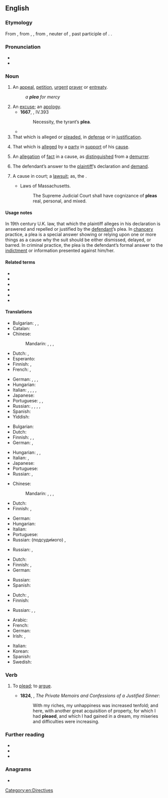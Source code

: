 {{also|pleâ}}
==English==

===Etymology===
From {{etyl|enm|en}}, from {{etyl|fro|en}} {{m|fro|plait}}, {{m|fro|plaid}}, from {{etyl|ML.|en}} {{m|la|placitum||a decree, sentence, suit, plea, etc., {{etyl|la|en}} an opinion, determination, prescription, order; literally, that which is pleasing, pleasure}}, neuter of {{m|la|placitus}}, past participle of {{m|la|placere||to please}}. {{doublet|placit|lang=en}}.

===Pronunciation===
* {{IPA|/pliː/|lang=en}}
* {{rhymes|iː|lang=en}}

===Noun===
{{en-noun}}

# An [[appeal]], [[petition]], [[urgent]] [[prayer]] or [[entreaty]].
#: ''a '''plea''' for mercy''
# An [[excuse]]; an [[apology]].
#* '''1667''', {{w|John Milton}}, ''{{w|Paradise Lost}}'' IV.393
#*: Necessity, the tyrant’s '''plea'''.
#* {{quote-book|1668|{{w|Sir John Denham}}|Poems and Translations with The Sophy||6|No '''Plea''' must serve; ’tis cruelty to spare.|section=“The Sophy”, Actus Primus, Scena Segunda}}
# That which is alleged or [[plead]]ed, in [[defense]] or in [[justification]].
# {{lb|en|legal}} That which is [[allege]]d by a [[party]] in [[support]] of his [[cause]].
# {{lb|en|legal}} An [[allegation]] of [[fact]] in a cause, as [[distinguish]]ed from a [[demurrer]].
# {{lb|en|legal}} The defendant’s answer to the [[plaintiff]]’s declaration and [[demand]].
# {{lb|en|legal}} A cause in court; a [[lawsuit]]; as, the {{w|Court of Common Pleas}}.
#* {{rfdate}} Laws of Massachusetts.
#*: The Supreme Judicial Court shall have cognizance of '''pleas''' real, personal, and mixed.

====Usage notes====
In 19th century U.K. law, that which the plaintiff alleges in his declaration is answered and repelled or justified by the [[defendant]]’s plea. In [[chancery]] practice, a plea is a special answer showing or relying upon one or more things as a cause why the suit should be either dismissed, delayed, or barred. In criminal practice, the plea is the defendant’s formal answer to the [[indictment]] or information presented against him/her.

====Related terms====
* {{l|en|pleas of the crown}}
* {{l|en|plead}}
* {{l|en|pleasant}}
* {{l|en|please}}
* {{l|en|pleasurable}}
* {{l|en|pleasure}}

====Translations====
{{trans-top|appeal, petition, entreaty}}
* Bulgarian: {{t+|bg|апел|m}}, {{t+|bg|петиция|f}}, {{t+|bg|молба|f}}
* Catalan: {{t+|ca|súplica|f}}
* Chinese:
*: Mandarin: {{t+|cmn|請求|sc=Hani}}, {{t+|cmn|请求|tr=qǐngqiú|sc=Hani}}, {{t+|cmn|懇求|sc=Hani}}, {{t+|cmn|恳求|tr=kěnqiú|sc=Hani}}
* Dutch: {{t+|nl|pleidooi|n}}, {{t+|nl|smeekbede|f}}
* Esperanto: {{t+|eo|pledo}}
* Finnish: {{t|fi|vetoomus}}, {{t+|fi|anomus}}
* French: {{t+|fr|supplication|f}}, {{t+|fr|appel|m}}
{{trans-mid}}
* German: {{t|de|Ersuchen|n}}, {{t|de|Flehen|n}}, {{t+|de|Bitte|f}}, {{t+|de|Appell|m}}
* Hungarian: {{t+|hu|kérvény}}
* Italian: {{t+|it|appello|m}}, {{t+|it|petizione|f}}, {{t+|it|istanza|f}}, {{t+|it|richiesta|f}}, {{t+|it|domanda|f}}
* Japanese: {{t|ja|嘆願|tr=たんがん, tangan|sc=Jpan}}
* Portuguese: {{t+|pt|súplica|f}}, {{t+|pt|apelo|m}}, {{t+|pt|rogo|m}}
* Russian: {{t+|ru|про́сьба|f}}, {{t+|ru|мольба́|f}}, {{t+|ru|проше́ние|n}}, {{t+|ru|призы́в|m}} {{qualifier|appeal}}, {{t+|ru|пети́ция|f}} {{qualifier|petition}}
* Spanish: {{t+|es|alegato|m}}
* Yiddish: {{t|yi|בקשה|f|tr=bakoshe}}
{{trans-bottom}}

{{trans-top|excuse}}
* Bulgarian: {{t+|bg|извинение|n}}
* Dutch: {{t+|nl|pleidooi|n}}
* Finnish: {{t+|fi|selitys}}, {{t+|fi|tekosyy}}, {{t+|fi|puolustelu}}
* German: {{t+|de|Entschuldigung|f}}, {{t+|de|Verteidigung|f}}
{{trans-mid}}
* Hungarian: {{t+|hu|kifogás}}, {{t+|hu|ürügy}}, {{t+|hu|mentség}}
* Italian: {{t+|it|scusa|f}}, {{t+|it|giustificazione|f}}
* Japanese: {{t+|ja|弁解|tr=べんかい, benkai|sc=Jpan}}
* Portuguese: {{t+|pt|desculpa|f}}
* Russian: {{t+|ru|оправда́ние|n}}, {{t+|ru|предло́г|m}}
{{trans-bottom}}

{{trans-top|that which is presented in defense or justification}}
* Chinese:
*: Mandarin: {{t+|cmn|辯解|sc=Hani}}, {{t+|cmn|辩解|tr=biànjiě|sc=Hani}}, {{t+|cmn|辯護|sc=Hani}}, {{t+|cmn|辩护|tr=biànhù|sc=Hani}}
* Dutch: {{t+|nl|pleidooi|n}}
* Finnish: {{t+|fi|puolustus}}, {{t+|fi|perustelu}}
{{trans-mid}}
* German: {{t+|de|Plädoyer|n}}
* Hungarian: {{t+|hu|védőbeszéd}}
* Italian: {{t+|it|eccezione|f}}
* Portuguese: {{t+|pt|desculpa|f}}
* Russian: {{t+|ru|заявле́ние|n}} (подсуди́мого) {{qualifier|statement, declaration}}, {{t+|ru|оправда́ние|n}} {{qualifier|justification}}
{{trans-bottom}}

{{trans-top|law: that which is alleged by a party in support of his cause}}
* Russian: {{t+|ru|иск|m}}, {{t+|ru|жа́лоба|f}}
{{trans-mid}}
{{trans-bottom}}

{{trans-top|law: allegation of fact in a cause, as distinguished from a demurrer}}
{{trans-mid}}
{{trans-bottom}}

{{trans-top|law: defendant's answer to plaintiff’s declaration}}
* Dutch: {{t+|nl|pleidooi|n}}
* Finnish: {{t+|fi|vastine}}, {{t+|fi|vastaus}}
* German: {{t+|de|Plädoyer|n}}
{{trans-mid}}
* Russian: {{t+|ru|заявле́ние|n}} {{qualifier|statement, declaration}}
* Spanish: {{t+|es|alegato|m}}
{{trans-bottom}}

{{trans-top|law: cause in court}}
* Dutch: {{t+|nl|zaak|f}}, {{t+|nl|rechtszaak|f}}
* Finnish: {{t|fi|oikeusjuttu}}
{{trans-mid}}
* Russian: {{t|ru|[[суде́бный]] [[акт]]|m}}, {{t|ru|[[суде́бный]] [[проце́сс]]|m}}, {{t+|ru|тя́жба|f}}
{{trans-bottom}}

{{checktrans-top}}
* Arabic: {{t-check|ar|دَعْوَى قَضَائِيَّة|f}}
* French: {{t+check|fr|supplication|f}}
* German: {{t+check|de|Plädoyer|n}}
* Irish: {{t-check|ga|agairt|f}}, {{t-check|ga|tagra|m}}
{{trans-mid}}
* Italian: {{t+check|it|supplica|f}}
* Korean: {{t+check|ko|간청|sc=Kore}}
* Spanish: {{t-check|es|súplica|f}}
* Swedish: {{t+check|sv|försvar|c}}
{{trans-bottom}}

===Verb===
{{en-verb|pleas|pleaing|pleaed}}

# {{lb|en|chiefly|England|_|regional|Scotland}} To [[plead]]; to [[argue]]. {{defdate|from 15th c.}}
#* '''1824''', {{w|James Hogg}}, ''The Private Memoirs and Confessions of a Justified Sinner'':
#*: With my riches, my unhappiness was increased tenfold; and here, with another great acquisition of property, for which I had '''pleaed''', and which I had gained in a dream, my miseries and difficulties were increasing.

===Further reading===
* {{R:Webster 1913}}
* {{R:Century 1911}}
* {{R:OneLook}}

===Anagrams===
* {{anagrams|en|Alep|LEAP|Lape|Leap|Peal|e-pal|leap|pale|pale-|peal|pela}}

[[Category:en:Directives]]